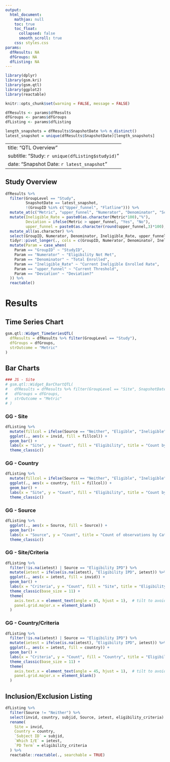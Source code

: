 ```yaml
---
output:
  html_document:
    mathjax: null
    toc: true
    toc_float:
      collapsed: false
      smooth_scroll: true
    css: styles.css
params:
  dfResults: NA
  dfGroups: NA
  dfListing: NA
---
```


```r
library(dplyr)
library(gsm.kri)
library(gsm.qtl)
library(ggplot2)
library(reactable)

knitr::opts_chunk$set(warning = FALSE, message = FALSE) 

dfResults <- params$dfResults
dfGroups <- params$dfGroups
dfListing <- params$dfListing

length_snapshots = dfResults$SnapshotDate %>% n_distinct()
latest_snapshot = unique(dfResults$SnapshotDate)[length_snapshots]
```

---
title: "QTL Overview"
subtitle: "Study: `r unique(dfListing$studyid)`"
date: "Snapshot Date: `r latest_snapshot`"
--- 

## Study Overview
```r
dfResults %>%
  filter(GroupLevel == "Study",
         SnapshotDate == latest_snapshot,
         !(GroupID %in% c("Upper_funnel", "Flatline"))) %>%
  mutate_at(c("Metric", "upper_funnel", "Numerator", "Denominator", "Score", "Flag"), as.numeric) %>%
  mutate(Ineligible_Rate = paste0(as.character(Metric*100),"%"),
         Deviation = ifelse(Metric > upper_funnel, "Yes", "No"),
         upper_funnel = paste0(as.character(round(upper_funnel,3)*100), "%")) %>%
  mutate_all(as.character) %>%
  select(GroupID, Numerator, Denominator, Ineligible_Rate, upper_funnel, Deviation) %>%
  tidyr::pivot_longer(., cols = c(GroupID, Numerator, Denominator, Ineligible_Rate, upper_funnel, Deviation), names_to = "Param", values_to = "Value") %>%
  mutate(Param = case_when(
    Param == "GroupID" ~ "StudyID",
    Param == "Numerator" ~ "Eligibility Not Met",
    Param == "Denominator" ~ "Total Enrolled",
    Param == "Ineligible_Rate" ~ "Current Ineligible Enrolled Rate",
    Param == "upper_funnel" ~ "Current Threshold",
    Param == "Deviation" ~ "Deviation?"
  )) %>% 
  reactable()
```

# Results

## Time Series Chart
```r
gsm.qtl::Widget_TimeSeriesQTL(
  dfResults = dfResults %>% filter(GroupLevel == "Study"),
  dfGroups = dfGroups,
  strOutcome = "Metric"
)
```

## Bar Charts {.tabset .tabset-pills}

```r
### JS - Site
# gsm.qtl::Widget_BarChartQTL(
#   dfResults = dfResults %>% filter(GroupLevel == "Site", SnapshotDate == latest_snapshot, GroupID != "Upper_funnel"),
#   dfGroups = dfGroups,
#   strOutcome = "Metric"
# )
```

### GG - Site
```r
dfListing %>% 
  mutate(fillcol = ifelse(Source == "Neither", "Eligible", "Ineligible")) %>% 
  ggplot(., aes(x = invid, fill = fillcol)) +
  geom_bar() +
  labs(x = "Site", y = "Count", fill = "Eligibility", title = "Count by site") +
  theme_classic()
```

### GG - Country
```r
dfListing %>% 
  mutate(fillcol = ifelse(Source == "Neither", "Eligible", "Ineligible")) %>% 
  ggplot(., aes(x = country, fill = fillcol)) +
  geom_bar() +
  labs(x = "Site", y = "Count", fill = "Eligibility", title = "Count by site") +
  theme_classic()
```

### GG - Source
```r
dfListing %>% 
  ggplot(., aes(x = Source, fill = Source)) +
  geom_bar()+
  labs(x = "Source", y = "Count", title = "Count of observations by Category/Source") +
  theme_classic()
```

### GG - Site/Criteria
```r
dfListing %>% 
  filter(!is.na(ietest) | Source == "Eligibility IPD") %>% 
  mutate(ietest = ifelse(is.na(ietest), "Eligibility IPD", ietest)) %>%  
  ggplot(., aes(x = ietest, fill = invid)) +
  geom_bar() +
  labs(x = "Criteria", y = "Count", fill = "Site", title = "Eligibility by site") + 
  theme_classic(base_size = 11) + 
  theme(
    axis.text.x = element_text(angle = 45, hjust = 1),  # tilt to avoid overlap
    panel.grid.major.x = element_blank()
  )
```

### GG - Country/Criteria
```r
dfListing %>% 
  filter(!is.na(ietest) | Source == "Eligibility IPD") %>% 
  mutate(ietest = ifelse(is.na(ietest), "Eligibility IPD", ietest)) %>%  
  ggplot(., aes(x = ietest, fill = country)) +
  geom_bar() +
  labs(x = "Criteria", y = "Count", fill = "Country", title = "Eligibility by Country") + 
  theme_classic(base_size = 11) + 
  theme(
    axis.text.x = element_text(angle = 45, hjust = 1),  # tilt to avoid overlap
    panel.grid.major.x = element_blank()
  )
```

## Inclusion/Exclusion Listing
```r
dfListing %>% 
  filter(Source != "Neither") %>% 
  select(invid, country, subjid, Source, ietest, eligibility_criteria) %>%
  rename(
    Site = invid,
    Country = country,
    `Subject ID` = subjid,
    `Which I/E` = ietest,
    `PD Term` = eligibility_criteria
  ) %>% 
  reactable::reactable(., searchable = TRUE)
```
